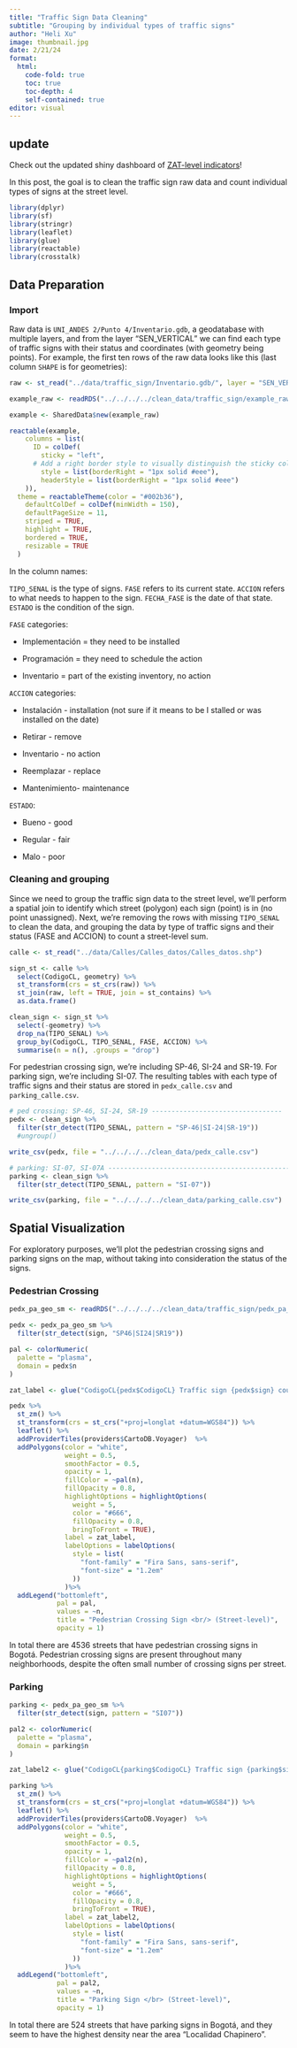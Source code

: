 ```yaml
---
title: "Traffic Sign Data Cleaning"
subtitle: "Grouping by individual types of traffic signs"
author: "Heli Xu"
image: thumbnail.jpg
date: 2/21/24
format: 
  html:
    code-fold: true
    toc: true
    toc-depth: 4
    self-contained: true
editor: visual
---
```


::: callout-tip
## update

Check out the updated shiny dashboard of [ZAT-level indicators](https://heli-xu.shinyapps.io/zat-indicator/)!
:::

In this post, the goal is to clean the traffic sign raw data and count individual types of signs at the street level.

```r
library(dplyr)
library(sf)
library(stringr)
library(leaflet)
library(glue)
library(reactable)
library(crosstalk)
```

## Data Preparation

### Import

Raw data is `UNI_ANDES 2/Punto 4/Inventario.gdb`, a geodatabase with multiple layers, and from the layer "SEN_VERTICAL" we can find each type of traffic signs with their status and coordinates (with geometry being points). For example, the first ten rows of the raw data looks like this (last column `SHAPE` is for geometries):

```r
raw <- st_read("../data/traffic_sign/Inventario.gdb/", layer = "SEN_VERTICAL")
```

```r
example_raw <- readRDS("../../../../clean_data/traffic_sign/example_raw.rds")

example <- SharedData$new(example_raw)

reactable(example, 
    columns = list(
      ID = colDef(
        sticky = "left",
      # Add a right border style to visually distinguish the sticky column
        style = list(borderRight = "1px solid #eee"),
        headerStyle = list(borderRight = "1px solid #eee")
    )),
  theme = reactableTheme(color = "#002b36"),
    defaultColDef = colDef(minWidth = 150),
    defaultPageSize = 11,
    striped = TRUE,
    highlight = TRUE,
    bordered = TRUE,
    resizable = TRUE
  )
```

In the column names:

`TIPO_SENAL` is the type of signs. `FASE` refers to its current state. `ACCION` refers to what needs to happen to the sign. `FECHA_FASE` is the date of that state. `ESTADO` is the condition of the sign. 

`FASE` categories:

-   Implementación = they need to be installed

-   Programación = they need to schedule the action 

-   Inventario = part of the existing inventory, no action

`ACCION` categories:

-   Instalación - installation (not sure if it means to be I stalled or was installed on the date)

-   Retirar - remove

-   Inventario - no action

-   Reemplazar - replace 

-   Mantenimiento- maintenance 

`ESTADO`:

-   Bueno - good

-   Regular - fair

-   Malo - poor

### Cleaning and grouping

Since we need to group the traffic sign data to the street level, we'll perform a spatial join to identify which street (polygon) each sign (point) is in (no point unassigned). Next, we're removing the rows with missing `TIPO_SENAL` to clean the data, and grouping the data by type of traffic signs and their status (FASE and ACCION) to count a street-level sum.

```r
calle <- st_read("../data/Calles/Calles_datos/Calles_datos.shp")

sign_st <- calle %>% 
  select(CodigoCL, geometry) %>% 
  st_transform(crs = st_crs(raw)) %>% 
  st_join(raw, left = TRUE, join = st_contains) %>% 
  as.data.frame()

clean_sign <- sign_st %>% 
  select(-geometry) %>% 
  drop_na(TIPO_SENAL) %>% 
  group_by(CodigoCL, TIPO_SENAL, FASE, ACCION) %>% 
  summarise(n = n(), .groups = "drop") 
```

For pedestrian crossing sign, we're including SP-46, SI-24 and SR-19. For parking sign, we're including SI-07. The resulting tables with each type of traffic signs and their status are stored in `pedx_calle.csv` and `parking_calle.csv`.

```r
# ped crossing: SP-46, SI-24, SR-19 ---------------------------------
pedx <- clean_sign %>% 
  filter(str_detect(TIPO_SENAL, pattern = "SP-46|SI-24|SR-19")) 
  #ungroup()

write_csv(pedx, file = "../../../../clean_data/pedx_calle.csv")

# parking: SI-07, SI-07A -----------------------------------------------
parking <- clean_sign %>% 
  filter(str_detect(TIPO_SENAL, pattern = "SI-07"))

write_csv(parking, file = "../../../../clean_data/parking_calle.csv")
```

## Spatial Visualization

For exploratory purposes, we'll plot the pedestrian crossing signs and parking signs on the map, without taking into consideration the status of the signs.

### Pedestrian Crossing

```r
pedx_pa_geo_sm <- readRDS("../../../../clean_data/traffic_sign/pedx_pa_geo_sm.rds")

pedx <- pedx_pa_geo_sm %>% 
  filter(str_detect(sign, "SP46|SI24|SR19"))

pal <- colorNumeric(
  palette = "plasma",
  domain = pedx$n
)

zat_label <- glue("CodigoCL{pedx$CodigoCL} Traffic sign {pedx$sign} count: {pedx$n}")

pedx %>% 
  st_zm() %>%
  st_transform(crs = st_crs("+proj=longlat +datum=WGS84")) %>%
  leaflet() %>%
  addProviderTiles(providers$CartoDB.Voyager)  %>%
  addPolygons(color = "white", 
              weight = 0.5,
              smoothFactor = 0.5,
              opacity = 1,
              fillColor = ~pal(n),
              fillOpacity = 0.8,
              highlightOptions = highlightOptions(
                weight = 5,
                color = "#666",
                fillOpacity = 0.8,
                bringToFront = TRUE),
              label = zat_label,
              labelOptions = labelOptions(
                style = list(
                  "font-family" = "Fira Sans, sans-serif",
                  "font-size" = "1.2em"
                ))
              )%>% 
  addLegend("bottomleft",
            pal = pal,
            values = ~n,
            title = "Pedestrian Crossing Sign <br/> (Street-level)",
            opacity = 1)
```

In total there are 4536 streets that have pedestrian crossing signs in Bogotá. Pedestrian crossing signs are present throughout many neighborhoods, despite the often small number of crossing signs per street.

### Parking

```r
parking <- pedx_pa_geo_sm %>% 
  filter(str_detect(sign, pattern = "SI07"))

pal2 <- colorNumeric(
  palette = "plasma",
  domain = parking$n
)

zat_label2 <- glue("CodigoCL{parking$CodigoCL} Traffic sign {parking$sign} count: {parking$n}")

parking %>% 
  st_zm() %>%
  st_transform(crs = st_crs("+proj=longlat +datum=WGS84")) %>%
  leaflet() %>%
  addProviderTiles(providers$CartoDB.Voyager)  %>%
  addPolygons(color = "white", 
              weight = 0.5,
              smoothFactor = 0.5,
              opacity = 1,
              fillColor = ~pal2(n),
              fillOpacity = 0.8,
              highlightOptions = highlightOptions(
                weight = 5,
                color = "#666",
                fillOpacity = 0.8,
                bringToFront = TRUE),
              label = zat_label2,
              labelOptions = labelOptions(
                style = list(
                  "font-family" = "Fira Sans, sans-serif",
                  "font-size" = "1.2em"
                ))
              )%>% 
  addLegend("bottomleft",
            pal = pal2,
            values = ~n,
            title = "Parking Sign </br> (Street-level)",
            opacity = 1)
```

In total there are 524 streets that have parking signs in Bogotá, and they seem to have the highest density near the area "Localidad Chapinero".
